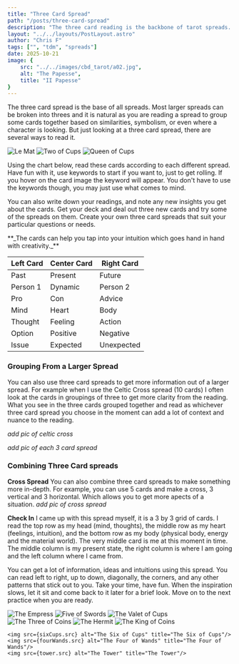 ```yaml
---
title: "Three Card Spread"
path: "/posts/three-card-spread"
description: "The three card reading is the backbone of tarot spreads. In my opinion ;)"
layout: "../../layouts/PostLayout.astro"
author: "Chris F"
tags: ["", "tdm", "spreads"]
date: 2025-10-21
image: {
    src: "../../images/cbd_tarot/a02.jpg",
    alt: "The Papesse",
    title: "II Papesse"
}
---
```




The three card spread is the base of all spreads. Most larger spreads can be broken into threes and it is natural as you are reading a spread to group some cards together based on similarities, symbolism, or even where a character is looking. But just looking at a three card spread, there are several ways to read it.

<div class="card-row">
<img src={leMat.src} alt="Le Mat" title="Le Mat - traveler" />
<img src={twoCups.src} alt="Two of Cups" title="Two of Cups - choice or pair" />
<img src={QueenCups.src} alt="Queen of Cups" title="Queen of Cups - patience" />
<p>Using the chart below, read these cards according to each different spread. Have fun with it, use keywords to start if you want to, just to get rolling. If you hover on the card image the keyword will appear. You don't have to use the keywords though, you may just use what comes to mind.</p>
<p>You can also write down your readings, and note any new insights you get about the cards. Get your deck and deal out three new cards and try some of the spreads on them. Create your own three card spreads that suit your particular questions or needs.</p>
<p>**_The cards can help you tap into your intuition which goes hand in hand with creativity._**</p>
</div>


| Left Card | Center Card | Right Card |
|--- | --- | --- |
| Past | Present | Future |
| Person 1 | Dynamic | Person 2 |
| Pro | Con | Advice |
| Mind | Heart | Body |
| Thought | Feeling | Action |
| Option | Positive | Negative |
| Issue | Expected | Unexpected |

### Grouping From a Larger Spread

You can also use three card spreads to get more information out of a larger spread. For example when I use the Celtic Cross spread (10 cards) I often look at the cards in groupings of three to get more clarity from the reading. What you see in the three cards grouped together and read as whichever three card spread you choose in the moment can add a lot of context and nuance to the reading.

_add pic of celtic cross_

<div class="spread-9"></div>


_add pic of each 3 card spread_

<div class="card-row"></div>
<div class="card-row"></div>
<div class="card-row"></div>

### Combining Three Card spreads

**Cross Spread**
You can also combine three card spreads to make something more in-depth. For example, you can use 5 cards and make a cross, 3 vertical and 3 horizontal. Which allows you to get more apects of a situation.
_add pic of cross spread_
<div class="spread-9"></div>

**Check In**
I came up with this spread myself, it is a 3 by 3 grid of cards. I read the top row as my head (mind, thoughts), the middle row as my heart (feelings, intuition), and the bottom row as my body (physical body, energy and the material world). The very middle card is me at this moment in time. The middle column is my present state, the right column is where I am going and the left column where I came from.

You can get a lot of information, ideas and intuitions using this spread. You can read left to right, up to down, diagonally, the corners, and any other patterns that stick out to you. Take your time, have fun. When the inspiration slows, let it sit and come back to it later for a brief look. Move on to the next practice when you are ready.

<div class="spread-9">
    <img src={empress.src} alt="The Empress" title="The Empress"/>
    <img src={fiveSwords.src} alt="Five of Swords" title="Five of Swords"/>
    <img src={pageCups.src} alt="The Valet of Cups" title="The Valet of Cups"/>
    <img src={threeCoins.src} alt="The Three of Coins" title="The Three of Coins"/>
    <img src={hermit.src} alt="The Hermit" title="The Hermit"/>
    <img src={kingCoins.src} alt="The King of Coins" title="The King of Coins"/>

    <img src={sixCups.src} alt="The Six of Cups" title="The Six of Cups"/>
    <img src={fourWands.src} alt="The Four of Wands" title="The Four of Wands"/>
    <img src={tower.src} alt="The Tower" title="The Tower"/>

</div>

